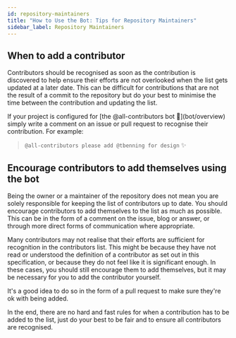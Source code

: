 ```yaml
---
id: repository-maintainers
title: "How to Use the Bot: Tips for Repository Maintainers"
sidebar_label: Repository Maintainers
---
```


## When to add a contributor

Contributors should be recognised as soon as the contribution is discovered to help ensure their efforts are not
overlooked when the list gets updated at a later date. This can be difficult for contributions that are not the result of a commit to the repository but do your best to minimise the time between the contribution and updating the list.

<Aside type="tip">
If your project is configured for [the @all-contributors bot 🤖](bot/overview) simply write a comment on an issue or pull request to recognise their contribution. For example:

> `@all-contributors please add @tbenning for design` ✨
</Aside>

## Encourage contributors to add themselves using the bot

Being the owner or a maintainer of the repository does not mean you are solely responsible for keeping the list of
contributors up to date. You should encourage contributors to add themselves to the list as much as possible.
This can be in the form of a comment on the issue, blog or answer, or through more direct forms of communication where appropriate.

Many contributors may not realise that their efforts are sufficient for recognition in the contributors list.
This might be because they have not read or understood the definition of a contributor as set out in this specification,
or because they do not feel like it is significant enough. In these cases, you should still encourage them to add themselves,
but it may be necessary for you to add the contributor yourself.

<Aside type="tip">
It's a good idea to do so in the form of a pull
request to make sure they're ok with being added.
</Aside>

In the end, there are no hard and fast rules for when a contribution has to be added to the list,
just do your best to be fair and to ensure all contributors are recognised.
